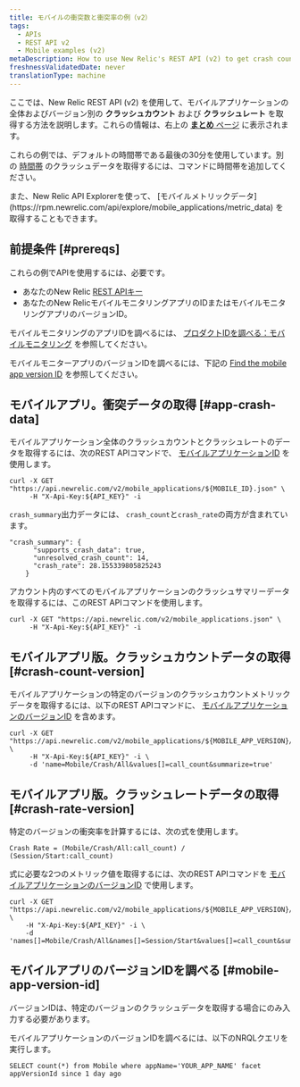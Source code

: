 ```yaml
---
title: モバイルの衝突数と衝突率の例（v2）
tags:
  - APIs
  - REST API v2
  - Mobile examples (v2)
metaDescription: How to use New Relic's REST API (v2) to get crash count and crash rate data for the overall mobile app or a specific version.
freshnessValidatedDate: never
translationType: machine
---
```


ここでは、New Relic REST API (v2) を使用して、モバイルアプリケーションの全体およびバージョン別の **クラッシュカウント** および **クラッシュレート** を取得する方法を説明します。これらの情報は、右上の [**まとめ** ページ](/docs/mobile-monitoring/mobile-monitoring-ui/mobile-app-pages/mobile-apps-overview-page) に表示されます。

これらの例では、デフォルトの時間帯である最後の30分を使用しています。別の [時間帯](/docs/apis/rest-api-v2/requirements/specifying-time-range-v2) のクラッシュデータを取得するには、コマンドに時間帯を追加してください。

<Callout variant="tip">
  また、New Relic API Explorerを使って、 [モバイルメトリックデータ](https://rpm.newrelic.com/api/explore/mobile_applications/metric_data) を取得することもできます。
</Callout>

## 前提条件 [#prereqs]

これらの例でAPIを使用するには、必要です。

* あなたのNew Relic [REST APIキー](/docs/apis/rest-api-v2/requirements/rest-api-key)
* あなたのNew RelicモバイルモニタリングアプリのIDまたはモバイルモニタリングアプリのバージョンID。

モバイルモニタリングのアプリIDを調べるには、 [プロダクトIDを調べる：モバイルモニタリング](/docs/apis/rest-api-v2/requirements/finding-product-id#mobile) を参照してください。

モバイルモニターアプリのバージョンIDを調べるには、下記の [Find the mobile app version ID](#mobile-app-version-id) を参照してください。

## モバイルアプリ。衝突データの取得 [#app-crash-data]

モバイルアプリケーション全体のクラッシュカウントとクラッシュレートのデータを取得するには、次のREST APIコマンドで、 [モバイルアプリケーションID](/docs/apis/rest-api-v2/requirements/finding-product-id#mobile) を使用します。

```
curl -X GET "https://api.newrelic.com/v2/mobile_applications/${MOBILE_ID}.json" \
     -H "X-Api-Key:${API_KEY}" -i
```

`crash_summary`出力データには、 `crash_count`と`crash_rate`の両方が含まれています。

```
"crash_summary": {
      "supports_crash_data": true,
      "unresolved_crash_count": 14,
      "crash_rate": 28.155339805825243
    }
```

アカウント内のすべてのモバイルアプリケーションのクラッシュサマリーデータを取得するには、このREST APIコマンドを使用します。

```
curl -X GET "https://api.newrelic.com/v2/mobile_applications.json" \
     -H "X-Api-Key:${API_KEY}" -i
```

## モバイルアプリ版。クラッシュカウントデータの取得 [#crash-count-version]

モバイルアプリケーションの特定のバージョンのクラッシュカウントメトリックデータを取得するには、以下のREST APIコマンドに、 [モバイルアプリケーションのバージョンID](#mobile-app-version-id) を含めます。

```
curl -X GET "https://api.newrelic.com/v2/mobile_applications/${MOBILE_APP_VERSION}/metrics/data.json" \
     -H "X-Api-Key:${API_KEY}" -i \
     -d 'name=Mobile/Crash/All&values[]=call_count&summarize=true'
```

## モバイルアプリ版。クラッシュレートデータの取得 [#crash-rate-version]

特定のバージョンの衝突率を計算するには、次の式を使用します。

```
Crash Rate = (Mobile/Crash/All:call_count) / (Session/Start:call_count)
```

式に必要な2つのメトリック値を取得するには、次のREST APIコマンドを [モバイルアプリケーションのバージョンID](#mobile-app-version-id) で使用します。

```
curl -X GET "https://api.newrelic.com/v2/mobile_applications/${MOBILE_APP_VERSION}/metrics/data.json" \
    -H "X-Api-Key:${API_KEY}" -i \
    -d 'names[]=Mobile/Crash/All&names[]=Session/Start&values[]=call_count&summarize=true'
```

## モバイルアプリのバージョンIDを調べる [#mobile-app-version-id]

<Callout variant="important">
  バージョンIDは、特定のバージョンのクラッシュデータを取得する場合にのみ入力する必要があります。
</Callout>

モバイルアプリケーションのバージョンIDを調べるには、以下のNRQLクエリを実行します。

```
SELECT count(*) from Mobile where appName='YOUR_APP_NAME' facet appVersionId since 1 day ago

```